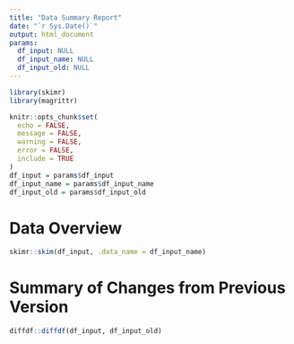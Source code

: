 ```yaml
---
title: "Data Summary Report"
date: "`r Sys.Date()`"
output: html_document
params:
  df_input: NULL
  df_input_name: NULL
  df_input_old: NULL
---
```


```r
library(skimr)
library(magrittr)

knitr::opts_chunk$set(
  echo = FALSE,
  message = FALSE,
  warning = FALSE,
  error = FALSE,
  include = TRUE
)
df_input = params$df_input
df_input_name = params$df_input_name
df_input_old = params$df_input_old
```

# Data Overview
```r
skimr::skim(df_input, .data_name = df_input_name)
```

# Summary of Changes from Previous Version
```r
diffdf::diffdf(df_input, df_input_old)
```
